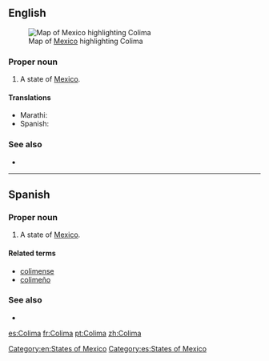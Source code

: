 ==English==
[[File:Mexico map, MX-COL.svg|thumb|Map of [[Mexico]] highlighting Colima]]
===Proper noun===
{{en-proper noun}}

# A state of [[Mexico]].

====Translations====
{{trans-top|state of Mexico}}
* Marathi: {{t|mr|कोलिमा|n|tr=kolimā|sc=Deva}}
*Spanish: {{t+|es|Colima|f}}
{{trans-mid}}
{{trans-bottom}}

===See also===
*{{pedialite}}

[[Category:en:States of Mexico]]

----

==Spanish==

===Proper noun===
{{es-proper noun|f}}

# A state of [[Mexico]].

====Related terms====
*[[colimense]]
*[[colimeño]]

===See also===
* {{pedialite|lang=es}}

[[Category:es:States of Mexico]]

[[es:Colima]]
[[fr:Colima]]
[[pt:Colima]]
[[zh:Colima]]